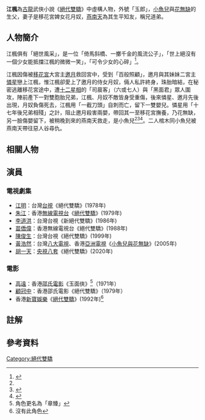 {{Otheruses
|subject=武俠小說《絕代雙驕》虛構人物江楓
|other=江楓的其他意思
|江楓 (消歧義)
}}
'''江楓'''為[[古龍|古龍]]武俠小說《[[絕代雙驕|絕代雙驕]]》中虛構人物，外號「玉郎」，[[小魚兒|小魚兒]]與[[花無缺|花無缺]]的生父，妻子是移花宮婢女花月奴，[[燕南天|燕南天]]為其生平知友，稱兄道弟。

== 人物簡介 ==
江楓俱有「絕世風采」，是一位「倚馬斜橋、一擲千金的風流公子」，「世上絕沒有一個少女能抵擋江楓的微微一笑」，「可令少女的心碎」<ref name="chapter 1">{{cite book |title=《絕代雙驕》 |chapter=第一章 名劍香花 |author=[[古龍|古龍]] |isbn=9861462864 |publisher=風雲時代 |date=2006-08-21 |origyear=1969 }}</ref>。

江楓因傷被[[移花宮|移花宮]]大宮主[[邀月宮主|邀月]]救回宮中，受到「百般照顧」，邀月與其妹妹二宮主[[憐星宮主|憐星]]戀上江楓，惟江楓卻愛上了邀月的侍女月奴，倆人私許終身，珠胎暗結，在秘密逃離移花宮途中，遭[[十二星相|十二星相]]的「司晨客」（六或七人）與「黑面君」眾人圍攻，陣前產下一對雙胞胎兄弟，江楓、月奴不敵皆身受重傷，後來憐星、邀月先後出現，月奴負傷死去，江楓用「一截刀頭」自刺而亡，留下一雙嬰兒。憐星用「十七年後兄弟相殘」之計，阻止邀月殺害兩嬰，帶回其一至移花宮撫養，乃花無缺，另一臉傷嬰留下，被稍晚到來的燕南天救走，是小魚兒<ref name="chapter 1"/><ref name="chapter 2">{{cite book |title=《絕代雙驕》 |chapter=第二章 刀下遺孤 |author=[[古龍|古龍]] |isbn=9861462864 |publisher=風雲時代 |date=2006-08-21 |origyear=1969 }}</ref><ref name="chapter 4">{{cite book |title=《絕代雙驕》 |chapter=第四章 赤手殲魔 |author=[[古龍|古龍]] |isbn=9861462864 |publisher=風雲時代 |date=2006-08-21 |origyear=1969 }}</ref>。二人棺木同小魚兒被燕南天帶往惡人谷尋仇。

== 相關人物 ==
{{familytree/start}}
{{familytree | | | | | JF |y| YN | | TZ | JF='''江楓'''| YN=花月奴 | TZ=鐵戰}}
{{familytree | | | | | |,|-|^|-|.| | | |!| }}
{{familytree | SY |~| XY | | WQ |~|TXL | SY=[[蘇櫻|蘇櫻]] | XY=[[小魚兒|小魚兒]] | WQ=[[花無缺|花無缺]] | TXL=[[鐵心蘭|鐵心蘭]]}}
{{familytree/end}}

== 演員 ==
=== 電視劇集 ===
* [[江明|江明]]：台灣[[台視|台視]]《絕代雙驕》(1978年)
* [[朱江|朱江]]：香港[[無線電視台|無線電視台]]《[[絕代雙驕_(1979年電視劇)|絕代雙驕]]》(1979年)
* [[李道洪|李道洪]]：台灣台視《新絕代雙驕》(1986年)
* [[苗僑偉|苗僑偉]]：香港無線電視台《絕代雙驕》(1988年)
* [[陳俊生_(演員)|陳俊生]]：台灣台視《絕代雙驕》(1999年)
* [[黃浩然|黃浩然]]：台灣[[八大電視|八大電視]]、香港[[亞洲電視|亞洲電視]]《[[小魚兒與花無缺|小魚兒與花無缺]]》(2005年)
* [[胡一天|胡一天]]：[[中国中央电视台电视剧频道|央視八套]]《絕代雙驕》(2020年)

=== 電影 ===
* [[高遠_(演員)|高遠]]：香港[[邵氏電影|邵氏電影]]《玉面俠》<ref group="註">角色更名為「章臻」</ref>（1971年）
* [[顧冠中|顧冠中]]：香港邵氏電影《絕代雙驕》（1979年）
* 香港[[新寶娛樂有限公司_(香港)|新寶娛樂]]《[[絕代雙驕_(1992年電影)|絕代雙驕]]》(1992年)<ref group="註">沒有此角色</ref>

== 註解 ==
{{reflist | group="註"}}

== 參考資料 ==
{{reflist}}

[[Category:絕代雙驕|Category:絕代雙驕]]